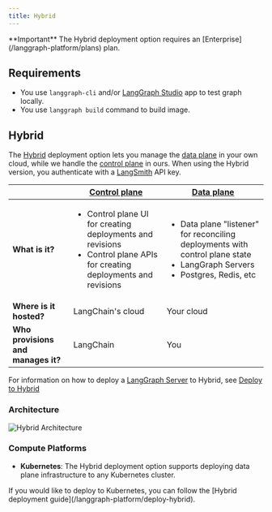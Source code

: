 ```yaml
---
title: Hybrid
---
```


<Info>
  **Important**
  The Hybrid deployment option requires an [Enterprise](/langgraph-platform/plans) plan.
</Info>

## Requirements

* You use `langgraph-cli` and/or [LangGraph Studio](/langgraph-platform/langgraph-studio) app to test graph locally.
* You use `langgraph build` command to build image.

## Hybrid

The [Hybrid](/langgraph-platform/deploy-hybrid) deployment option lets you manage the [data plane](/langgraph-platform/data-plane) in your own cloud, while we handle the [control plane](/langgraph-platform/control-plane) in ours. When using the Hybrid version, you authenticate with a [LangSmith](https://smith.langchain.com/) API key.

|                   | [Control plane](/langgraph-platform/control-plane) | [Data plane](/langgraph-platform/data-plane) |
|-------------------|-------------------|------------|
| **What is it?** | <ul><li>Control plane UI for creating deployments and revisions</li><li>Control plane APIs for creating deployments and revisions</li></ul> | <ul><li>Data plane "listener" for reconciling deployments with control plane state</li><li>LangGraph Servers</li><li>Postgres, Redis, etc</li></ul> |
| **Where is it hosted?** | LangChain's cloud | Your cloud |
| **Who provisions and manages it?** | LangChain | You |

For information on how to deploy a [LangGraph Server](/langgraph-platform/langgraph-server) to Hybrid, see [Deploy to Hybrid](/langgraph-platform/deploy-hybrid)

### Architecture

![Hybrid Architecture](/langgraph-platform/images/hybrid-architecture.png)

### Compute Platforms

* **Kubernetes**: The Hybrid deployment option supports deploying data plane infrastructure to any Kubernetes cluster.

<Tip>
  If you would like to deploy to Kubernetes, you can follow the [Hybrid deployment guide](/langgraph-platform/deploy-hybrid).
</Tip>